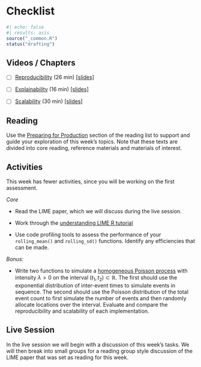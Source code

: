 # Checklist {#production-checklist .unnumbered}

```r
#| echo: false
#| results: asis
source("_common.R")
status("drafting")
```

## Videos / Chapters 

- [ ] [Reproducibility](https://imperial.cloud.panopto.eu/Panopto/Pages/Viewer.aspx?id=f48d43b4-b370-4cfb-a438-af9e00bf79b5) (26 min) [[slides]](https://github.com/zakvarty/effective-data-science-slides-2022/raw/main/04-01-reproducibility/04-01-reproducibility.pdf)

- [ ] [Explainability](https://imperial.cloud.panopto.eu/Panopto/Pages/Viewer.aspx?id=f2c64757-faea-470f-9dfc-af9e00ba4929) (16 min) [[slides]](https://github.com/zakvarty/effective-data-science-slides-2022/raw/main/04-02-explainability/04-02-explainability.pdf)
 
- [ ] [Scalability](https://imperial.cloud.panopto.eu/Panopto/Pages/Viewer.aspx?id=5305fbb1-8dc9-4232-82d0-afa00187f942) (30 min) [[slides]](https://github.com/zakvarty/effective-data-science-slides-2022/raw/main/04-03-scalability/04-03-scalability.pdf)

## Reading 

Use the [Preparing for Production](#production-reading) section of the reading list to support and guide your exploration of this week's topics. Note that these texts are divided into core reading, reference materials and materials of interest. 

## Activities 

This week has fewer activities, since you will be working on the first assessment. 

_Core_ 

- Read the LIME paper, which we will discuss during the live session.

- Work through the [understanding LIME R tutorial](https://cran.r-project.org/web/packages/lime/vignettes/Understanding_lime.html) 

- Use code profiling tools to assess the performance of your `rolling_mean()` and `rolling_sd()` functions.  Identify any efficiencies that can be made.

_Bonus:_

- Write two functions to simulate a [homogeneous Poisson process](https://en.wikipedia.org/wiki/Poisson_point_process#Homogeneous_case_2) with intensity $\lambda >0$ on the interval $(t_1, t_2) \subset \mathbb{R}$. The first should use the exponential distribution of inter-event times to simulate events in sequence. The second should use the Poisson distribution of the total event count to first simulate the number of events and then randomly allocate locations over the interval. Evaluate and compare the reproducibility and scalability of each implementation.  


## Live Session 

In the live session we will begin with a discussion of this week's tasks. We will then break into small groups for a reading group style discussion of the LIME paper that was set as reading for this week.  
